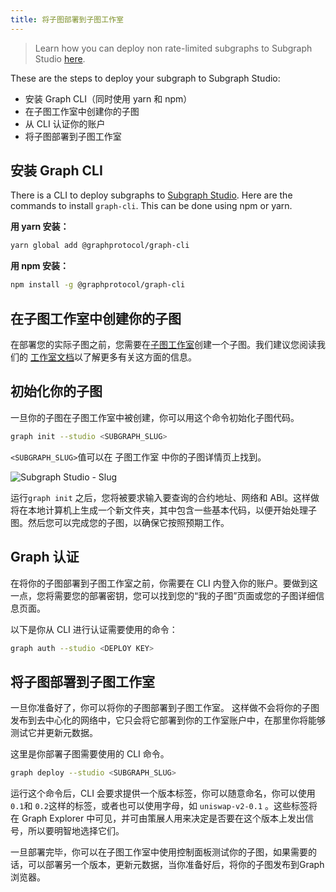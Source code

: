```yaml
---
title: 将子图部署到子图工作室
---
```


> Learn how you can deploy non rate-limited subgraphs to Subgraph Studio [here](https://www.notion.so/edgeandnode/The-Graph-Subgraph-Studio-Non-Rate-Limited-Chain-Integration-889fe061ee6b4423a7f8e2c8070b9294).

These are the steps to deploy your subgraph to Subgraph Studio:

- 安装 Graph CLI（同时使用 yarn 和 npm）
- 在子图工作室中创建你的子图
- 从 CLI 认证你的账户
- 将子图部署到子图工作室

## 安装 Graph CLI

There is a CLI to deploy subgraphs to [Subgraph Studio](https://thegraph.com/studio/). Here are the commands to install `graph-cli`. This can be done using npm or yarn.

**用 yarn 安装：**

```bash
yarn global add @graphprotocol/graph-cli
```

**用 npm 安装：**

```bash
npm install -g @graphprotocol/graph-cli
```

## 在子图工作室中创建你的子图

在部署您的实际子图之前，您需要在[子图工作室](https://thegraph.com/studio/)创建一个子图。我们建议您阅读我们的 [工作室文档](/deploying/subgraph-studio)以了解更多有关这方面的信息。

## 初始化你的子图

一旦你的子图在子图工作室中被创建，你可以用这个命令初始化子图代码。

```bash
graph init --studio <SUBGRAPH_SLUG>
```

`<SUBGRAPH_SLUG>`值可以在 子图工作室 中你的子图详情页上找到。

![Subgraph Studio - Slug](/img/doc-subgraph-slug.png)

运行`graph init` 之后，您将被要求输入要查询的合约地址、网络和 ABI。这样做将在本地计算机上生成一个新文件夹，其中包含一些基本代码，以便开始处理子图。然后您可以完成您的子图，以确保它按照预期工作。

## Graph 认证

在将你的子图部署到子图工作室之前，你需要在 CLI 内登入你的账户。要做到这一点，您将需要您的部署密钥，您可以找到您的“我的子图”页面或您的子图详细信息页面。

以下是你从 CLI 进行认证需要使用的命令：

```bash
graph auth --studio <DEPLOY KEY>
```

## 将子图部署到子图工作室

一旦你准备好了，你可以将你的子图部署到子图工作室。 这样做不会将你的子图发布到去中心化的网络中，它只会将它部署到你的工作室账户中，在那里你将能够测试它并更新元数据。

这里是你部署子图需要使用的 CLI 命令。

```bash
graph deploy --studio <SUBGRAPH_SLUG>
```

运行这个命令后，CLI 会要求提供一个版本标签，你可以随意命名，你可以使用 `0.1`和 `0.2`这样的标签，或者也可以使用字母，如 `uniswap-v2-0.1` 。这些标签将在 Graph Explorer 中可见，并可由策展人用来决定是否要在这个版本上发出信号，所以要明智地选择它们。

一旦部署完毕，你可以在子图工作室中使用控制面板测试你的子图，如果需要的话，可以部署另一个版本，更新元数据，当你准备好后，将你的子图发布到Graph浏览器。
